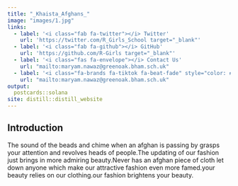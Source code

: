 ```yaml
---
title: "_Khaista_Afghans_"
image: "images/1.jpg"
links:
  - label: '<i class="fab fa-twitter"></i> Twitter'
    url: 'https://twitter.com/R_Girls_School target="_blank"'
  - label: '<i class="fab fa-github"></i> GitHub'
    url: 'https://github.com/R-Girls target="_blank"'
  - label: '<i class="fas fa-envelope"></i> Contact Us'
    url: "mailto:maryam.nawaz@greenoak.bham.sch.uk"
  - label: '<i class="fa-brands fa-tiktok fa-beat-fade" style="color: #000000;"></i>'
    url: "mailto:maryam.nawaz@greenoak.bham.sch.uk"
output:
  postcards::solana
site: distill::distill_website
---
```

 
## Introduction

The sound of the beads and chime when an afghan is passing by grasps your attention and revolves heads of people.The updating of our fashion just brings in more admiring beauty.Never has an afghan piece  of cloth let down anyone which make our attractive fashion even more famed.your beauty relies on our clothing.our fashion brightens your beauty.

    